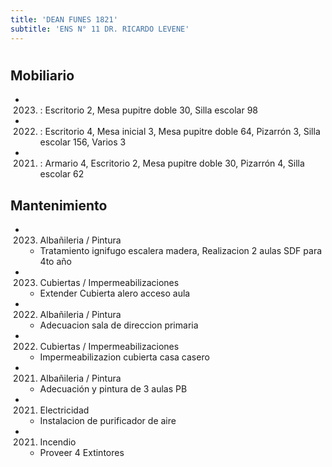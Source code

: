 ```yaml
---
title: 'DEAN FUNES 1821'
subtitle: 'ENS N° 11 DR. RICARDO LEVENE'
---
```


#


## Mobiliario

*  (2023) : Escritorio 2, Mesa pupitre doble 30, Silla escolar 98 

*  (2022) : Escritorio 4, Mesa inicial 3, Mesa pupitre doble 64, Pizarrón 3, Silla escolar 156, Varios 3 

*  (2021) : Armario 4, Escritorio 2, Mesa pupitre doble 30, Pizarrón 4, Silla escolar 62 





## Mantenimiento

*  (2023) Albañileria / Pintura 
    + Tratamiento ignifugo escalera madera, Realizacion 2 aulas SDF para 4to año

*  (2023) Cubiertas / Impermeabilizaciones 
    + Extender Cubierta alero acceso aula

*  (2022) Albañileria / Pintura 
    + Adecuacion sala de direccion primaria

*  (2022) Cubiertas / Impermeabilizaciones 
    + Impermeabilizazion cubierta casa casero

*  (2021) Albañileria / Pintura 
    + Adecuación y pintura de 3 aulas PB

*  (2021) Electricidad 
    + Instalacion de purificador de aire

*  (2021) Incendio 
    + Proveer 4 Extintores



